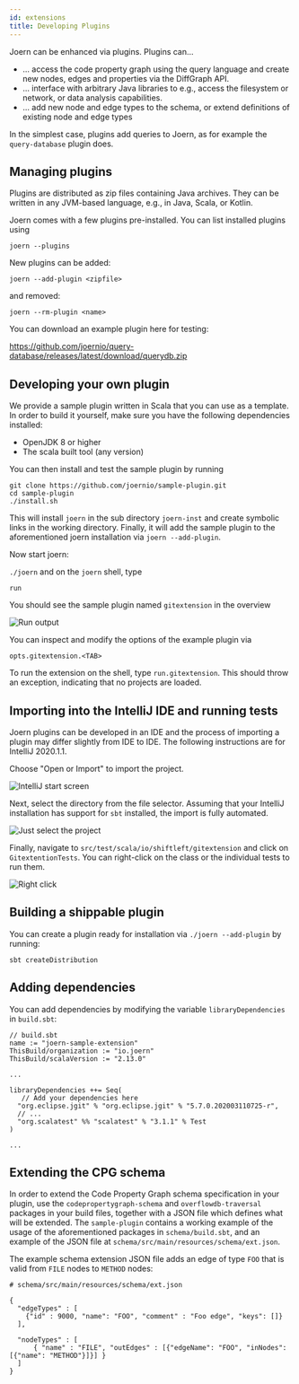 ```yaml
---
id: extensions
title: Developing Plugins
---
```


Joern can be enhanced via plugins. Plugins can...

* ... access the code property graph using the query language
and create new nodes, edges and properties via the DiffGraph
API.
* ... interface with arbitrary Java libraries to
e.g., access the filesystem or network, or data analysis capabilities.
* ... add new node and edge types to the
schema, or extend definitions of existing node and edge types

In the simplest case, plugins add queries to Joern, as for example the 
`query-database` plugin does.

## Managing plugins

Plugins are  distributed as zip files containing Java archives. They
can be written in any JVM-based language, e.g., in Java, Scala, or
Kotlin.

Joern comes with a few plugins pre-installed. You can list installed
plugins using

```
joern --plugins
```

New plugins can be added:

```
joern --add-plugin <zipfile>
```

and removed:

```
joern --rm-plugin <name>
```

You can download an example plugin here for testing:

https://github.com/joernio/query-database/releases/latest/download/querydb.zip

## Developing your own plugin

We provide a sample plugin written in Scala that you can use as a template.
In order to build it yourself, make sure you have the following dependencies
installed:

* OpenJDK 8 or higher
* The scala built tool (any version)

You can then install and test the sample plugin by running

```
git clone https://github.com/joernio/sample-plugin.git
cd sample-plugin
./install.sh
```

This will install `joern` in the sub directory `joern-inst` and create 
symbolic links in the working directory. Finally, it will add the sample 
plugin to the aforementioned joern installation via `joern --add-plugin`.

Now start joern:

``
./joern
``
and on the `joern` shell, type

```
run
```

You should see the sample plugin named `gitextension` in the overview

![Run output](/img/run.png)


You can inspect and modify the options of the example plugin via

```
opts.gitextension.<TAB>
```

To run the extension on the shell, type `run.gitextension`. This should 
throw an exception, indicating that no projects are loaded.

## Importing into the IntelliJ IDE and running tests

Joern plugins can be developed in an IDE and the process of
importing a plugin may differ slightly from IDE to IDE. The
following instructions are for IntelliJ 2020.1.1.

Choose "Open or Import" to import the project.

![IntelliJ start screen](/img/startscreen.png)


Next, select the directory from the file selector. Assuming that your
IntelliJ installation has support for `sbt` installed, the import is
fully automated.

![Just select the project](/img/select.png)


Finally, navigate to `src/test/scala/io/shiftleft/gitextension` and
click on `GitextentionTests`. You can right-click on the class or the
individual tests to run them.

![Right click](/img/runtests.png)


## Building a shippable plugin

You can create a plugin ready for installation via `./joern --add-plugin` by 
running:

```
sbt createDistribution
```

## Adding dependencies

You can add dependencies by modifying the variable
`libraryDependencies` in `build.sbt`:

```
// build.sbt
name := "joern-sample-extension"
ThisBuild/organization := "io.joern"
ThisBuild/scalaVersion := "2.13.0"

...

libraryDependencies ++= Seq(
   // Add your dependencies here
  "org.eclipse.jgit" % "org.eclipse.jgit" % "5.7.0.202003110725-r",
  // ...
  "org.scalatest" %% "scalatest" % "3.1.1" % Test
)

...
```

## Extending the CPG schema

In order to extend the Code Property Graph schema specification in your
plugin, use the `codepropertygraph-schema` and `overflowdb-traversal` packages
in your build files, together with a JSON file which defines what will be
extended. The `sample-plugin` contains a working example of the usage of the
aforementioned packages in `schema/build.sbt`, and an example of the
JSON file at `schema/src/main/resources/schema/ext.json`.

The example schema extension JSON file adds an edge of type `FOO` that is
valid from `FILE` nodes to `METHOD` nodes:

```
# schema/src/main/resources/schema/ext.json

{
  "edgeTypes" : [
    {"id" : 9000, "name": "FOO", "comment" : "Foo edge", "keys": []}
  ],

  "nodeTypes" : [
      { "name" : "FILE", "outEdges" : [{"edgeName": "FOO", "inNodes": [{"name": "METHOD"}]}] }
  ]
}
```
